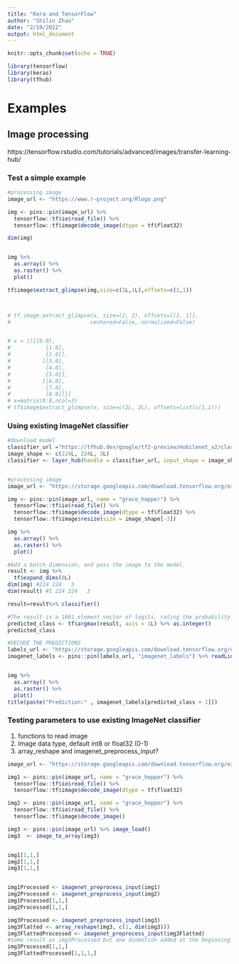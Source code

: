 ```yaml
---
title: "Kera and TensorFlow"
author: "Shilin Zhao"
date: "2/19/2022"
output: html_document
---
```


```r
knitr::opts_chunk$set(echo = TRUE)
```



```r

library(tensorflow)
library(keras)
library(tfhub)

```


# Examples


## Image processing
https://tensorflow.rstudio.com/tutorials/advanced/images/transfer-learning-hub/


### Test a simple example


```r


#processing image
image_url <- "https://www.r-project.org/Rlogo.png"

img <- pins::pin(image_url) %>%
  tensorflow::tf$io$read_file() %>% 
  tensorflow::tf$image$decode_image(dtype = tf$float32)

dim(img)


img %>% 
  as.array() %>% 
  as.raster() %>% 
  plot()

tf$image$extract_glimpse(img,size=c(1L,1L),offsets=c(1,1))



# tf.image.extract_glimpse(x, size=(2, 2), offsets=[[1, 1]],
#                         centered=False, normalized=False)


# x = [[[[0.0],
#           [1.0],
#           [2.0]],
#          [[3.0],
#           [4.0],
#           [5.0]],
#          [[6.0],
#           [7.0],
#           [8.0]]]]
# x=matrix(0:8,ncol=3)
# tf$image$extract_glimpse(x, size=c(2L, 2L), offsets=list(c(1,1)))

```




### Using existing ImageNet classifier

```r

#download model
classifier_url ="https://tfhub.dev/google/tf2-preview/mobilenet_v2/classification/2"
image_shape <- c(224L, 224L, 3L)
classifier <- layer_hub(handle = classifier_url, input_shape = image_shape)


#processing image
image_url <- "https://storage.googleapis.com/download.tensorflow.org/example_images/grace_hopper.jpg"

img <- pins::pin(image_url, name = "grace_hopper") %>%
  tensorflow::tf$io$read_file() %>% 
  tensorflow::tf$image$decode_image(dtype = tf$float32) %>% 
  tensorflow::tf$image$resize(size = image_shape[-3])

img %>% 
  as.array() %>% 
  as.raster() %>% 
  plot()

```

```r
#Add a batch dimension, and pass the image to the model.
result <- img %>% 
  tf$expand_dims(0L)
dim(img) #224 224   3
dim(result) #1 224 224   3

result=result%>% classifier()

#The result is a 1001 element vector of logits, rating the probability of each class for the image.
predicted_class <- tf$argmax(result, axis = 1L) %>% as.integer()
predicted_class

#DECODE THE PREDICTIONS
labels_url <- "https://storage.googleapis.com/download.tensorflow.org/data/ImageNetLabels.txt"
imagenet_labels <- pins::pin(labels_url, "imagenet_labels") %>% readLines()


img %>% 
  as.array() %>% 
  as.raster() %>% 
  plot()
title(paste("Prediction:" , imagenet_labels[predicted_class + 1]))


```



### Testing parameters to use existing ImageNet classifier

1. functions to read image
2. Image data type, default int8 or float32 (0-1)
3. array_reshape and imagenet_preprocess_input?

```r

image_url <- "https://storage.googleapis.com/download.tensorflow.org/example_images/grace_hopper.jpg"

img1 <- pins::pin(image_url, name = "grace_hopper") %>%
  tensorflow::tf$io$read_file() %>% 
  tensorflow::tf$image$decode_image(dtype = tf$float32) 

img2 <- pins::pin(image_url, name = "grace_hopper") %>%
  tensorflow::tf$io$read_file() %>% 
  tensorflow::tf$image$decode_image() 

img3 <- pins::pin(image_url) %>% image_load()
img3  <- image_to_array(img3)


img1[1,1,]
img2[1,1,]
img3[1,1,]


img1Processed <- imagenet_preprocess_input(img1)
img2Processed <- imagenet_preprocess_input(img2)
img1Processed[1,1,]
img2Processed[1,1,]

img3Processed <- imagenet_preprocess_input(img3)
img3Flatted <- array_reshape(img3, c(1, dim(img3)))
img3FlattedProcessed <- imagenet_preprocess_input(img3Flatted)
#same result as img3Processed but one diomntion added at the beginning by array_reshape
img3Processed[1,1,]
img3FlattedProcessed[1,1,1,]




```

















